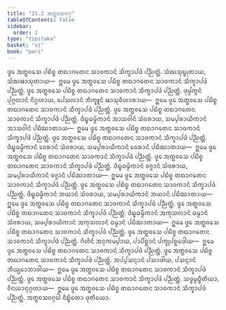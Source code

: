 ```yaml
---
title: "21.2 ᩋᨲ᩠ᨳᩅᩈᩅᨣ᩠ᨣ"
tableOfContents: false
sidebar:
  order: 2
type: "tipitaka"
basket: "vi"
book: "pari"
---
```



<DynamicBreadcrumb />

<Division number="498" book="pari">

<Paragraph number="2410" book="pari">
ᨴ᩠ᩅᩮ ᩋᨲ᩠ᨳᩅᩈᩮ ᨸᨭᩥᨧ᩠ᨧ ᨲᨳᩣᨣᨲᩮᨶ ᩈᩣᩅᨠᩣᨶᩴ ᩈᩥᨠ᩠ᨡᩣᨸᨴᩴ ᨸᨬ᩠ᨬᨲ᩠ᨲᩴ. ᩈᩴᨥᩈᩩᨭ᩠ᨮᩩᨲᩣᨿ, ᩈᩴᨥᨹᩣᩈᩩᨲᩣᨿ—  ᩍᨾᩮ ᨴ᩠ᩅᩮ ᩋᨲ᩠ᨳᩅᩈᩮ ᨸᨭᩥᨧ᩠ᨧ ᨲᨳᩣᨣᨲᩮᨶ ᩈᩣᩅᨠᩣᨶᩴ ᩈᩥᨠ᩠ᨡᩣᨸᨴᩴ ᨸᨬ᩠ᨬᨲ᩠ᨲᩴ.
</Paragraph>

<Paragraph number="2411" book="pari">
ᨴ᩠ᩅᩮ ᩋᨲ᩠ᨳᩅᩈᩮ ᨸᨭᩥᨧ᩠ᨧ ᨲᨳᩣᨣᨲᩮᨶ ᩈᩣᩅᨠᩣᨶᩴ ᩈᩥᨠ᩠ᨡᩣᨸᨴᩴ ᨸᨬ᩠ᨬᨲ᩠ᨲᩴ. ᨴᩩᨾ᩠ᨾᩘᨠᩪᨶᩴ ᨸᩩᨣ᩠ᨣᩃᩣᨶᩴ ᨶᩥᨣ᩠ᨣᩉᩣᨿ, ᨸᩮᩈᩃᩣᨶᩴ ᨽᩥᨠ᩠ᨡᩪᨶᩴ ᨹᩣᩈᩩᩅᩥᩉᩣᩁᩣᨿ—  ᩍᨾᩮ ᨴ᩠ᩅᩮ ᩋᨲ᩠ᨳᩅᩈᩮ ᨸᨭᩥᨧ᩠ᨧ ᨲᨳᩣᨣᨲᩮᨶ ᩈᩣᩅᨠᩣᨶᩴ ᩈᩥᨠ᩠ᨡᩣᨸᨴᩴ ᨸᨬ᩠ᨬᨲ᩠ᨲᩴ.
</Paragraph>

<Paragraph number="2412" book="pari">
ᨴ᩠ᩅᩮ ᩋᨲ᩠ᨳᩅᩈᩮ ᨸᨭᩥᨧ᩠ᨧ ᨲᨳᩣᨣᨲᩮᨶ ᩈᩣᩅᨠᩣᨶᩴ ᩈᩥᨠ᩠ᨡᩣᨸᨴᩴ ᨸᨬ᩠ᨬᨲ᩠ᨲᩴ. ᨴᩥᨭ᩠ᨮᨵᨾ᩠ᨾᩥᨠᩣᨶᩴ ᩋᩣᩈᩅᩤᨶᩴ ᩈᩴᩅᩁᩣᨿ, ᩈᨾ᩠ᨸᩁᩣᨿᩥᨠᩣᨶᩴ ᩋᩣᩈᩅᩤᨶᩴ ᨸᨭᩥᨥᩣᨲᩣᨿ—  ᩍᨾᩮ ᨴ᩠ᩅᩮ ᩋᨲ᩠ᨳᩅᩈᩮ ᨸᨭᩥᨧ᩠ᨧ ᨲᨳᩣᨣᨲᩮᨶ ᩈᩣᩅᨠᩣᨶᩴ ᩈᩥᨠ᩠ᨡᩣᨸᨴᩴ ᨸᨬ᩠ᨬᨲ᩠ᨲᩴ.
</Paragraph>

<Paragraph number="2413" book="pari">
ᨴ᩠ᩅᩮ ᩋᨲ᩠ᨳᩅᩈᩮ ᨸᨭᩥᨧ᩠ᨧ ᨲᨳᩣᨣᨲᩮᨶ ᩈᩣᩅᨠᩣᨶᩴ ᩈᩥᨠ᩠ᨡᩣᨸᨴᩴ ᨸᨬ᩠ᨬᨲ᩠ᨲᩴ. ᨴᩥᨭ᩠ᨮᨵᨾ᩠ᨾᩥᨠᩣᨶᩴ ᩅᩮᩁᩣᨶᩴ ᩈᩴᩅᩁᩣᨿ, ᩈᨾ᩠ᨸᩁᩣᨿᩥᨠᩣᨶᩴ ᩅᩮᩁᩣᨶᩴ ᨸᨭᩥᨥᩣᨲᩣᨿ—  ᩍᨾᩮ ᨴ᩠ᩅᩮ ᩋᨲ᩠ᨳᩅᩈᩮ ᨸᨭᩥᨧ᩠ᨧ ᨲᨳᩣᨣᨲᩮᨶ ᩈᩣᩅᨠᩣᨶᩴ ᩈᩥᨠ᩠ᨡᩣᨸᨴᩴ ᨸᨬ᩠ᨬᨲ᩠ᨲᩴ.
</Paragraph>

<Paragraph number="2414" book="pari">
ᨴ᩠ᩅᩮ ᩋᨲ᩠ᨳᩅᩈᩮ ᨸᨭᩥᨧ᩠ᨧ ᨲᨳᩣᨣᨲᩮᨶ ᩈᩣᩅᨠᩣᨶᩴ ᩈᩥᨠ᩠ᨡᩣᨸᨴᩴ ᨸᨬ᩠ᨬᨲ᩠ᨲᩴ. ᨴᩥᨭ᩠ᨮᨵᨾ᩠ᨾᩥᨠᩣᨶᩴ ᩅᨩ᩠ᨩᩣᨶᩴ ᩈᩴᩅᩁᩣᨿ, ᩈᨾ᩠ᨸᩁᩣᨿᩥᨠᩣᨶᩴ ᩅᨩ᩠ᨩᩣᨶᩴ ᨸᨭᩥᨥᩣᨲᩣᨿ—  ᩍᨾᩮ ᨴ᩠ᩅᩮ ᩋᨲ᩠ᨳᩅᩈᩮ ᨸᨭᩥᨧ᩠ᨧ ᨲᨳᩣᨣᨲᩮᨶ ᩈᩣᩅᨠᩣᨶᩴ ᩈᩥᨠ᩠ᨡᩣᨸᨴᩴ ᨸᨬ᩠ᨬᨲ᩠ᨲᩴ.
</Paragraph>

<Paragraph number="2415" book="pari">
ᨴ᩠ᩅᩮ ᩋᨲ᩠ᨳᩅᩈᩮ ᨸᨭᩥᨧ᩠ᨧ ᨲᨳᩣᨣᨲᩮᨶ ᩈᩣᩅᨠᩣᨶᩴ ᩈᩥᨠ᩠ᨡᩣᨸᨴᩴ ᨸᨬ᩠ᨬᨲ᩠ᨲᩴ. ᨴᩥᨭ᩠ᨮᨵᨾ᩠ᨾᩥᨠᩣᨶᩴ ᨽᨿᩣᨶᩴ ᩈᩴᩅᩁᩣᨿ, ᩈᨾ᩠ᨸᩁᩣᨿᩥᨠᩣᨶᩴ ᨽᨿᩣᨶᩴ ᨸᨭᩥᨥᩣᨲᩣᨿ—  ᩍᨾᩮ ᨴ᩠ᩅᩮ ᩋᨲ᩠ᨳᩅᩈᩮ ᨸᨭᩥᨧ᩠ᨧ ᨲᨳᩣᨣᨲᩮᨶ ᩈᩣᩅᨠᩣᨶᩴ ᩈᩥᨠ᩠ᨡᩣᨸᨴᩴ ᨸᨬ᩠ᨬᨲ᩠ᨲᩴ.
</Paragraph>

<Paragraph number="2416" book="pari">
ᨴ᩠ᩅᩮ ᩋᨲ᩠ᨳᩅᩈᩮ ᨸᨭᩥᨧ᩠ᨧ ᨲᨳᩣᨣᨲᩮᨶ ᩈᩣᩅᨠᩣᨶᩴ ᩈᩥᨠ᩠ᨡᩣᨸᨴᩴ ᨸᨬ᩠ᨬᨲ᩠ᨲᩴ. ᨴᩥᨭ᩠ᨮᨵᨾ᩠ᨾᩥᨠᩣᨶᩴ ᩋᨠᩩᩈᩃᩣᨶᩴ ᨵᨾ᩠ᨾᩣᨶᩴ ᩈᩴᩅᩁᩣᨿ, ᩈᨾ᩠ᨸᩁᩣᨿᩥᨠᩣᨶᩴ ᩋᨠᩩᩈᩃᩣᨶᩴ ᨵᨾ᩠ᨾᩣᨶᩴ ᨸᨭᩥᨥᩣᨲᩣᨿ—  ᩍᨾᩮ ᨴ᩠ᩅᩮ ᩋᨲ᩠ᨳᩅᩈᩮ ᨸᨭᩥᨧ᩠ᨧ ᨲᨳᩣᨣᨲᩮᨶ ᩈᩣᩅᨠᩣᨶᩴ ᩈᩥᨠ᩠ᨡᩣᨸᨴᩴ ᨸᨬ᩠ᨬᨲ᩠ᨲᩴ.
</Paragraph>

<Paragraph number="2417" book="pari">
ᨴ᩠ᩅᩮ ᩋᨲ᩠ᨳᩅᩈᩮ ᨸᨭᩥᨧ᩠ᨧ ᨲᨳᩣᨣᨲᩮᨶ ᩈᩣᩅᨠᩣᨶᩴ ᩈᩥᨠ᩠ᨡᩣᨸᨴᩴ ᨸᨬ᩠ᨬᨲ᩠ᨲᩴ. ᨣᩥᩉᩦᨶᩴ ᩋᨶᩩᨠᨾ᩠ᨸᩣᨿ, ᨸᩣᨸᩥᨧ᩠ᨨᩣᨶᩴ ᨸᨠ᩠ᨡᩩᨸᨧ᩠ᨨᩮᨴᩤᨿ—  ᩍᨾᩮ ᨴ᩠ᩅᩮ ᩋᨲ᩠ᨳᩅᩈᩮ ᨸᨭᩥᨧ᩠ᨧ ᨲᨳᩣᨣᨲᩮᨶ ᩈᩣᩅᨠᩣᨶᩴ ᩈᩥᨠ᩠ᨡᩣᨸᨴᩴ ᨸᨬ᩠ᨬᨲ᩠ᨲᩴ.
</Paragraph>

<Paragraph number="2418" book="pari">
ᨴ᩠ᩅᩮ ᩋᨲ᩠ᨳᩅᩈᩮ ᨸᨭᩥᨧ᩠ᨧ ᨲᨳᩣᨣᨲᩮᨶ ᩈᩣᩅᨠᩣᨶᩴ ᩈᩥᨠ᩠ᨡᩣᨸᨴᩴ ᨸᨬ᩠ᨬᨲ᩠ᨲᩴ. ᩋᨸ᩠ᨸᩈᨶ᩠ᨶᩣᨶᩴ ᨸᩈᩣᨴᩤᨿ, ᨸᩈᨶ᩠ᨶᩣᨶᩴ ᨽᩥᨿ᩠ᨿᩮᩣᨽᩣᩅᩤᨿ—  ᩍᨾᩮ ᨴ᩠ᩅᩮ ᩋᨲ᩠ᨳᩅᩈᩮ ᨸᨭᩥᨧ᩠ᨧ ᨲᨳᩣᨣᨲᩮᨶ ᩈᩣᩅᨠᩣᨶᩴ ᩈᩥᨠ᩠ᨡᩣᨸᨴᩴ ᨸᨬ᩠ᨬᨲ᩠ᨲᩴ.
</Paragraph>

<Paragraph number="2419" book="pari">
ᨴ᩠ᩅᩮ ᩋᨲ᩠ᨳᩅᩈᩮ ᨸᨭᩥᨧ᩠ᨧ ᨲᨳᩣᨣᨲᩮᨶ ᩈᩣᩅᨠᩣᨶᩴ ᩈᩥᨠ᩠ᨡᩣᨸᨴᩴ ᨸᨬ᩠ᨬᨲ᩠ᨲᩴ. ᩈᨴ᩠ᨵᨾ᩠ᨾᨭ᩠ᨮᩥᨲᩥᨿᩣ, ᩅᩥᨶᨿᩣᨶᩩᨣ᩠ᨣᩉᩣᨿ—  ᩍᨾᩮ ᨴ᩠ᩅᩮ ᩋᨲ᩠ᨳᩅᩈᩮ ᨸᨭᩥᨧ᩠ᨧ ᨲᨳᩣᨣᨲᩮᨶ ᩈᩣᩅᨠᩣᨶᩴ ᩈᩥᨠ᩠ᨡᩣᨸᨴᩴ ᨸᨬ᩠ᨬᨲ᩠ᨲᩴ.

</Paragraph>
</Division>

<Paragraph number="2420" type="center" book="pari">
ᩋᨲ᩠ᨳᩅᩈᩅᨣ᩠ᨣᩮᩤ ᨶᩥᨭ᩠ᨮᩥᨲᩮᩣ ᨴᩩᨲᩥᨿᩮᩣ.
</Paragraph>